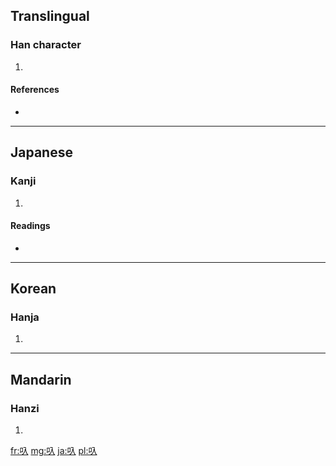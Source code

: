 ==Translingual==

===Han character===
{{Han char|rn=30|rad=口|as=02|sn=5|four=|canj=口人 (RO)}}

# {{defn|Han|sort=口02}}

====References====
* {{Han ref|kx=0174.091|dkj=03267|dj=0386.060|hdz=10570.050|uh=53FA|ud=21498}}

----

==Japanese==

===Kanji===
{{ja-kanji|grade=|rs=口02}}

# {{defn|Japanese|sort=口02}}

====Readings====
* {{ja-readings|on=|kun=[[かます]] (kamasu)}}

----

==Korean==

===Hanja===
{{ko-hanja|hangeul=입|rv=ip|mr=ip}}

# {{defn|Korean|sort=口02}}

----

==Mandarin==

===Hanzi===
{{cmn-hanzi|pin=[[chǐ]] ([[chi3]])|wg=ch'ih<sup>3</sup>}}

# {{defn|Mandarin|sort=口02}}

[[fr:叺]]
[[mg:叺]]
[[ja:叺]]
[[pl:叺]]